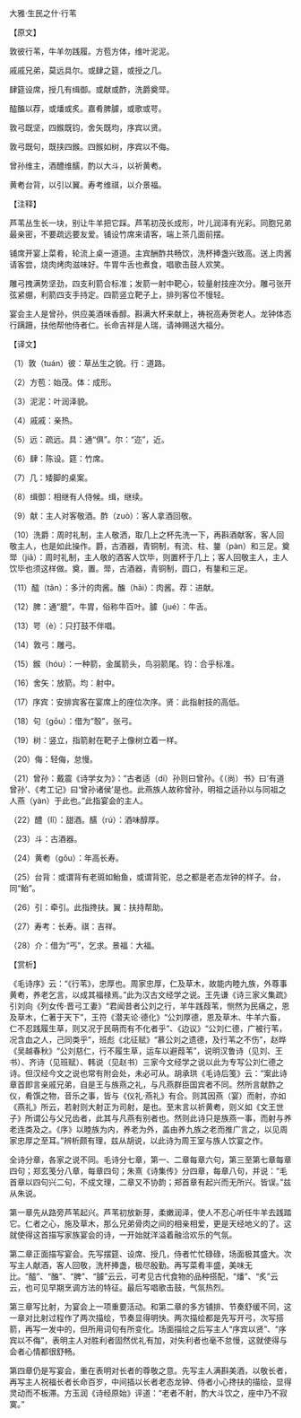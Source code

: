 

大雅·生民之什·行苇

【原文】

敦彼行苇，牛羊勿践履。方苞方体，维叶泥泥。

戚戚兄弟，莫远具尔。或肆之筵，或授之几。

肆筵设席，授几有缉御。或献或酢，洗爵奠斝。

醓醢以荐，或燔或炙。嘉肴脾臄，或歌或咢。

敦弓既坚，四鍭既钧，舍矢既均，序宾以贤。

敦弓既句，既挟四鍭。四鍭如树，序宾以不侮。

曾孙维主，酒醴维醹，酌以大斗，以祈黄耇。

黄耇台背，以引以翼。寿考维祺，以介景福。

【注释】

芦苇丛生长一块，别让牛羊把它踩。芦苇初茂长成形，叶儿润泽有光彩。同胞兄弟最亲密，不要疏远要友爱。铺设竹席来请客，端上茶几面前摆。

铺席开宴上菜肴，轮流上桌一道道。主宾酬酢共畅饮，洗杯捧盏兴致高。送上肉酱请客尝，烧肉烤肉滋味好。牛胃牛舌也煮食，唱歌击鼓人欢笑。

雕弓拽满势坚劲，四支利箭合标准；发箭一射中靶心，较量射技座次分。雕弓张开弦紧绷，利箭四支手持定。四箭竖立靶子上，排列客位不慢轻。

宴会主人是曾孙，供应美酒味香醇。斟满大杯来献上，祷祝高寿贺老人。龙钟体态行蹒跚，扶他帮他侍者仁。长命吉祥是人瑞，请神赐送大福分。

【译文】

（1）敦（tuán）彼：草丛生之貌。行：道路。

（2）方苞：始茂。体：成形。

（3）泥泥：叶润泽貌。

（4）戚戚：亲热。

（5）远：疏远。具：通“俱”。尔：“迩”，近。

（6）肆：陈设。筵：竹席。

（7）几：矮脚的桌案。

（8）缉御：相继有人侍候。缉，继续。

（9）献：主人对客敬酒。酢（zuò）：客人拿酒回敬。

（10）洗爵：周时礼制，主人敬洒，取几上之杯先洗一下，再斟酒献客，客人回敬主人，也是如此操作。爵，古酒器，青铜制，有流、柱、鋬（pàn）和三足。奠斝（jiǎ）：周时礼制，主人敬的酒客人饮毕，则置杯于几上；客人回敬主人，主人饮毕也须这样做。奠，置。斝，古酒器，青铜制，圆口，有鋬和三足。

（11）醓（tǎn）：多汁的肉酱。醢（hǎi）：肉酱。荐：进献。

（12）脾：通“膍”，牛胃，俗称牛百叶。臄（jué）：牛舌。

（13）咢（è）：只打鼓不伴唱。

（14）敦弓：雕弓。

（15）鍭（hóu）：一种箭，金属箭头，鸟羽箭尾。钧：合乎标准。

（16）舍矢：放箭。均：射中。

（17）序宾：安排宾客在宴席上的座位次序。贤：此指射技的高低。

（18）句（gōu）：借为“彀”，张弓。

（19）树：竖立，指箭射在靶子上像树立着一样。

（20）侮：轻侮，怠慢。

（21）曾孙：戴震《诗学女为》：“古者适（dí）孙则曰曾孙。《（尚）书》曰‘有道曾孙’、《考工记》曰‘曾孙诸侯’是也。此燕族人故称曾孙，明祖之适孙以与同祖之人燕（yàn）于此也。”此指宴会的主人。

（22）醴（lǐ）：甜酒。醹（rú）：酒味醇厚。

（23）斗：古酒器。

（24）黄耇（gǒu）：年高长寿。

（25）台背：或谓背有老斑如鲐鱼，或谓背驼，总之都是老态龙钟的样子。台，同“鲐”。

（26）引：牵引。此指搀扶。翼：扶持帮助。

（27）寿考：长寿。祺：吉祥。

（28）介：借为“丐”，乞求。景福：大福。

【赏析】

《毛诗序》云：“《行苇》，忠厚也。周家忠厚，仁及草木，故能内睦九族，外尊事黄耇，养老乞言，以成其福禄焉。”此为汉古文经学之说。王先谦《诗三家义集疏》引刘向《列女传·晋弓工妻》“君闻昔者公刘之行，羊牛践葭苇，恻然为民痛之，恩及草木，仁著于天下”，王符《潜夫论·德化》“公刘厚德，恩及草木、牛羊六畜，仁不忍践履生草，则又况于民萌而有不化者乎”、《边议》“公刘仁德，广被行苇，况含血之人，己同类乎”，班彪《北征赋》“慕公刘之遗德，及行苇之不伤”，赵晔《吴越春秋》“公刘慈仁，行不履生草，运车以避葭苇”，说明汉鲁诗（见刘、王书）、齐诗（见班赋）、韩说（见赵书）三家今文经学之说以此为专写公刘仁德之诗。但汉经今文之说也常有附会处，未必可从。胡承珙《毛诗后笺》云：“案此诗章首即言亲戚兄弟，自是王与族燕之礼，与凡燕群臣国宾者不同。然所言献酢之仪，肴馔之物，音乐之事，皆与《仪礼·燕礼》有合。则其因燕（宴）而射，亦如《燕礼》所云，若射则大射正为司射，是也。至末言以祈黄耇，则义如《文王世子》所谓公与父兄齿者，此其与凡燕有别者也。然则此诗只是族燕一事，而射与养老连类及之。《序》以睦族为内，养老为外，盖由养九族之老而推广言之，以见周家忠厚之至耳。”辨析颇有理，兹从胡说，以此诗为周王室与族人饮宴之作。

全诗分章，各家之说不同。毛诗分七章，第一、二章每章六句，第三至第七章每章四句；郑玄笺分八章，每章四句；朱熹《诗集传》分四章，每章八句，并说：“毛首章以四句兴二句，不成文理，二章又不协韵；郑首章有起兴而无所兴。皆误。”兹从朱说。

第一章先从路旁芦苇起兴。芦苇初放新芽，柔嫩润泽，使人不忍心听任牛羊去践踏它。仁者之心，施及草木，那么兄弟骨肉之间的相亲相爱，更是天经地义的了。这就使得这首描写家族宴会的诗，一开始就洋溢着融洽欢乐的气氛。

第二章正面描写宴会。先写摆筵、设席、授几，侍者忙忙碌碌，场面极其盛大。次写主人献酒，客人回敬，洗杯捧盏，极尽殷勤。再写菜肴丰盛，美味无比。“醓”、“醢”、“脾”、“臄”云云，可考见古代食物的品种搭配，“燔”、“炙”云云，也可见早期烹调方法的特征。最后写唱歌击鼓，气氛热烈。

第三章写比射，为宴会上一项重要活动。和第二章的多方铺排、节奏舒缓不同，这一章对比射过程作了两次描绘，节奏显得明快。两次描绘都是先写开弓，次写搭箭，再写一发中的，但所用词句有所变化。场面描绘之后写主人“序宾以贤”、“序宾以不侮”，表明主人对胜利者固然优礼有加，对失利者也毫不怠慢，这就使得与会者心情都很舒畅。

第四章仍是写宴会，重在表明对长者的尊敬之意。先写主人满斟美酒，以敬长者，再写主人祝福长者长命百岁，中间插以长者老态龙钟、侍者小心搀扶的描绘，显得灵动而不板滞。方玉润《诗经原始》评道：“老者不射，酌大斗饮之，座中乃不寂寞。”

